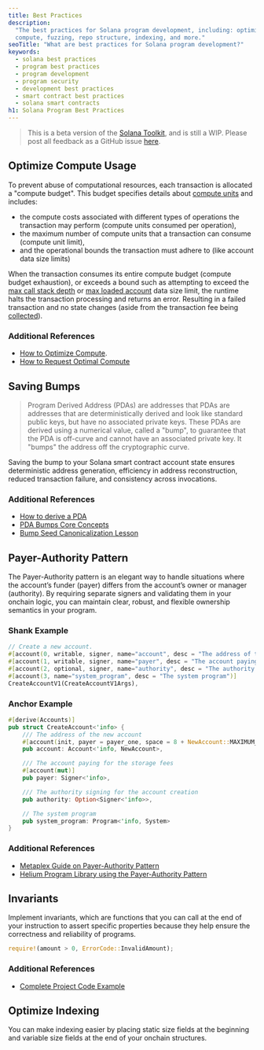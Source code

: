 ```yaml
---
title: Best Practices
description:
  "The best practices for Solana program development, including: optimize
  compute, fuzzing, repo structure, indexing, and more."
seoTitle: "What are best practices for Solana program development?"
keywords:
  - solana best practices
  - program best practices
  - program development
  - program security
  - development best practices
  - smart contract best practices
  - solana smart contracts
h1: Solana Program Best Practices
---
```


> This is a beta version of the [Solana Toolkit](/docs/toolkit/), and is
> still a WIP. Please post all feedback as a GitHub issue
> [here](https://github.com/solana-foundation/developer-content/issues/new?title=%5Btoolkit%5D%20).

## Optimize Compute Usage

To prevent abuse of computational resources, each transaction is allocated a
"compute budget". This budget specifies details about
[compute units](/docs/core/fees#compute-units) and includes:

- the compute costs associated with different types of operations the
  transaction may perform (compute units consumed per operation),
- the maximum number of compute units that a transaction can consume (compute
  unit limit),
- and the operational bounds the transaction must adhere to (like account data
  size limits)

When the transaction consumes its entire compute budget (compute budget
exhaustion), or exceeds a bound such as attempting to exceed the
[max call stack depth](https://github.com/anza-xyz/agave/blob/b7bbe36918f23d98e2e73502e3c4cba78d395ba9/program-runtime/src/compute_budget.rs#L138)
or
[max loaded account](/docs/core/fees#accounts-data-size-limit)
data size limit, the runtime halts the transaction processing and returns an
error. Resulting in a failed transaction and no state changes (aside from the
transaction fee being
[collected](/docs/core/fees#fee-collection)).

### Additional References

- [How to Optimize Compute](/developers/guides/advanced/how-to-optimize-compute).
- [How to Request Optimal Compute](/developers/guides/advanced/how-to-request-optimal-compute)

## Saving Bumps

> Program Derived Address (PDAs) are addresses that PDAs are addresses that are
> deterministically derived and look like standard public keys, but have no
> associated private keys. These PDAs are derived using a numerical value,
> called a "bump", to guarantee that the PDA is off-curve and cannot have an
> associated private key. It "bumps" the address off the cryptographic curve.

Saving the bump to your Solana smart contract account state ensures
deterministic address generation, efficiency in address reconstruction, reduced
transaction failure, and consistency across invocations.

### Additional References

- [How to derive a PDA](/docs/core/pda#how-to-derive-a-pda)
- [PDA Bumps Core Concepts](/docs/core/pda#canonical-bump)
- [Bump Seed Canonicalization Lesson](/developers/courses/program-security/bump-seed-canonicalization)

## Payer-Authority Pattern

The Payer-Authority pattern is an elegant way to handle situations where the
account’s funder (payer) differs from the account’s owner or manager
(authority). By requiring separate signers and validating them in your onchain
logic, you can maintain clear, robust, and flexible ownership semantics in your
program.

### Shank Example

```rust
// Create a new account.
#[account(0, writable, signer, name="account", desc = "The address of the new account")]
#[account(1, writable, signer, name="payer", desc = "The account paying for the storage fees")]
#[account(2, optional, signer, name="authority", desc = "The authority signing for the account creation")]
#[account(3, name="system_program", desc = "The system program")]
CreateAccountV1(CreateAccountV1Args),
```

### Anchor Example

```rust
#[derive(Accounts)]
pub struct CreateAccount<'info> {
    /// The address of the new account
    #[account(init, payer = payer_one, space = 8 + NewAccount::MAXIMUM_SIZE)]
    pub account: Account<'info, NewAccount>,

    /// The account paying for the storage fees
    #[account(mut)]
    pub payer: Signer<'info>,

    /// The authority signing for the account creation
    pub authority: Option<Signer<'info>>,

    // The system program
    pub system_program: Program<'info, System>
}
```

### Additional References

- [Metaplex Guide on Payer-Authority Pattern](https://developers.metaplex.com/guides/general/payer-authority-pattern)
- [Helium Program Library using the Payer-Authority Pattern](https://github.com/helium/helium-program-library/blob/master/programs/data-credits/src/instructions/change_delegated_sub_dao_v0.rs#L18)

## Invariants

Implement invariants, which are functions that you can call at the end of your
instruction to assert specific properties because they help ensure the
correctness and reliability of programs.

```rust
require!(amount > 0, ErrorCode::InvalidAmount);
```

### Additional References

- [Complete Project Code Example](https://github.com/solana-developers/developer-bootcamp-2024/blob/main/project-9-token-lottery/programs/token-lottery/src/lib.rs#L291)

## Optimize Indexing

You can make indexing easier by placing static size fields at the beginning and
variable size fields at the end of your onchain structures.
